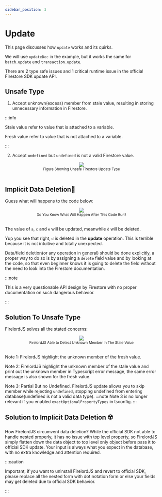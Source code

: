 ```yaml
---
sidebar_position: 3
---
```


# Update

This page discusses how `update` works and its quirks.

We will use `updateDoc` in the example, but it works the same for `batch.update` and `transaction.update`.

There are 2 type safe issues and 1 critical runtime issue in the official Firestore SDK update API.

## Unsafe Type

1. Accept unknown(excess) member from stale value, resulting in storing unnecessary information in Firestore.

:::info

Stale value refer to value that is attached to a variable.

Fresh value refer to value that is not attached to a variable.

:::

2. Accept `undefined` but `undefined` is not a valid Firestore value.

<div align="center">
	<img src="/firelordv2/update1.png" />
</div>
<div align="center">
	<small>Figure Showing Unsafe Firestore Update Type</small>
</div>
<br />

## Implicit Data Deletion🦤

Guess what will happens to the code below:

<div align="center">
	<img src="/firelordv2/update2.png" />
</div>
<div align="center">
	<small>Do You Know What Will Happen After This Code Run?</small>
</div>
<br />

The value of `a`, `c` and `e` will be updated, meanwhile `d` will be deleted.

Yup you see that right, `d` is deleted in the **update** operation. This is terrible because it is not intuitive and totally unexpected.

Data/field deletion(or any operation in general) should be done explicitly, a proper way to do so is by assigning a `delete` field value and by looking at the code, so that even beginner knows it is going to delete the field without the need to look into the Firestore documentation.

:::note

This is a very questionable API design by Firestore with no proper documentation on such dangerous behavior.

:::

## Solution To Unsafe Type

FirelordJS solves all the stated concerns:

<div align="center">
	<img src="/firelordv2/update3.png" />
</div>
<div align="center">
	<small>FirelordJS Able to Detect Unknown Member In The Stale Value</small>
</div>
<br />

Note 1: FirelordJS highlight the unknown member of the fresh value.

Note 2: FirelordJS highlight the unknown member of the stale value and print out the unknown member in Typescript error message, the same error message is also shown for the fresh value.

Note 3: Partial But no Undefined. FirelordJS update allows you to skip member while rejecting `undefined`, stopping undefined from entering database(undefined is not a valid data type).
:::note
Note 3 is no longer relevant if you enabled `exactOptionalPropertyTypes` in tsconfig.
:::

## Solution to Implicit Data Deletion ☢️

How FirelordJS circumvent data deletion? While the official SDK not able to handle nested properly, it has no issue with top level property, so FirelordJS simply flatten down the data object to top level only object before pass it to official SDK update. Your input is always what you expect in the database, with no extra knowledge and attention required.

:::caution

Important, if you want to uninstall FirelordJS and revert to official SDK, please replace all the nested form with dot notation form or else your fields may get deleted due to official SDK behavior.

:::
